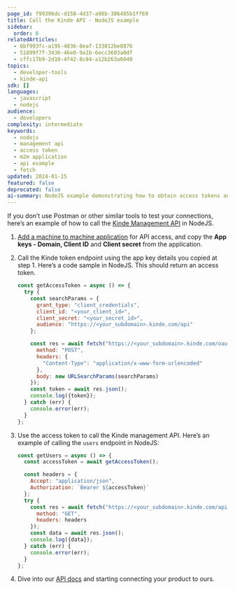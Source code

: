 ```yaml
---
page_id: f99396dc-d158-4d37-a98b-386485b1ff69
title: Call the Kinde API - NodeJS example
sidebar:
  order: 6
relatedArticles:
  - 6bf993fc-a195-4836-8eaf-133812be8876
  - 51899f7f-3436-46e0-9a1b-6ecc3603a0df
  - cffc17b9-2d10-4f42-8c84-a12b263a6040
topics:
  - developer-tools
  - kinde-api
sdk: []
languages:
  - javascript
  - nodejs
audience:
  - developers
complexity: intermediate
keywords:
  - nodejs
  - management api
  - access token
  - m2m application
  - api example
  - fetch
updated: 2024-01-15
featured: false
deprecated: false
ai-summary: NodeJS example demonstrating how to obtain access tokens and call the Kinde Management API using fetch and OAuth2 client credentials
---
```


If you don’t use Postman or other similar tools to test your connections, here’s an example of how to call the [Kinde Management API](/kinde-apis/management/) in NodeJS.

1. [Add a machine to machine application](/developer-tools/kinde-api/connect-to-kinde-api/) for API access, and copy the **App keys - Domain, Client ID** and **Client secret** from the application.
2. Call the Kinde token endpoint using the app key details you copied at step 1. Here’s a code sample in NodeJS. This should return an access token.

   ```jsx
   const getAccessToken = async () => {
     try {
       const searchParams = {
         grant_type: "client_credentials",
         client_id: "<your_client_id>",
         client_secret: "<your_secret_id>",
         audience: "https://<your_subdomain>.kinde.com/api"
       };

       const res = await fetch("https://<your_subdomain>.kinde.com/oauth2/token", {
         method: "POST",
         headers: {
           "Content-Type": "application/x-www-form-urlencoded"
         },
         body: new URLSearchParams(searchParams)
       });
       const token = await res.json();
       console.log({token});
     } catch (err) {
       console.error(err);
     }
   };
   ```

3. Use the access token to call the Kinde management API. Here’s an example of calling the `users` endpoint in NodeJS:

   ```jsx
   const getUsers = async () => {
     const accessToken = await getAccessToken();

     const headers = {
       Accept: "application/json",
       Authorization: `Bearer ${accessToken}`
     };
     try {
       const res = await fetch("https://<your_subdomain>.kinde.com/api/v1/users", {
         method: "GET",
         headers: headers
       });
       const data = await res.json();
       console.log({data});
     } catch (err) {
       console.error(err);
     }
   };
   ```

4. Dive into our [API docs](/kinde-apis/management/) and starting connecting your product to ours.
